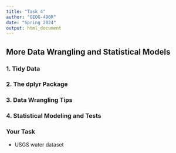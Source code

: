 ```yaml
---
title: "Task 4"
author: "GEOG-490R"
date: "Spring 2024"
output: html_document
---
```


## More Data Wrangling and Statistical Models

### 1. Tidy Data

### 2. The dplyr Package

### 3. Data Wrangling Tips

### 4. Statistical Modeling and Tests

### Your Task




- USGS water dataset